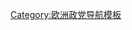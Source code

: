<noinclude>{{NoteTA|G1=地名翻譯}}</noinclude>{{Navbox
| name = 塞尔维亚政党
| title = {{flagicon|塞爾維亞}} [[塞爾維亞政黨列表|塞爾維亞政黨]]
| state = {{{state|autocollapse}}}
| image =
| listclass = hlist
| above =
| group1 = [[国民议会 (塞尔维亚)|國民議會]]（250）
| list1 =
* [[塞尔维亚前进党]]（157）
* [[塞爾維亞社會黨]]（22）
* {{link-en|塞爾維亞愛國同盟|Serbian Patriotic Alliance}}（10）
* {{link-en|塞爾維亞聯合養老金領取者黨|Party of United Pensioners of Serbia}}（9）
* {{link-en|佛伊弗迪納匈牙利人聯盟|Alliance of Vojvodina Hungarians}}（9）
* {{link-en|塞爾維亞社會民主黨 (2008年)|Social Democratic Party of Serbia}}（8）
* {{link-en|聯合塞爾維亞|United Serbia}}（8）
* {{link-en|社會主義行動 (塞爾維亞)|Movement of Socialists|社會主義行動}}（3）
* {{link-en|塞爾維亞人民黨 (2014年)|Serbian People's Party (2014)|塞爾維亞人民黨}}（3）
* {{link-en|正義與和解黨|Justice and Reconciliation Party}}（3）
* {{link-en|桑扎克民主行動黨|Party of Democratic Action of Sandžak}}（3）
* {{link-en|民主行動黨 (塞爾維亞)|Party for Democratic Action|民主行動黨}}（3）
* {{link-en|塞爾維亞復興運動|Serbian Renewal Movement}}（3）
* {{link-en|塞爾維亞運動力量|Strength of Serbia Movement}} (2)
* [[共产党 (塞尔维亚)|共產黨]]（1）
* {{link-en|塞爾維亞綠黨|Greens of Serbia}}（1）
* {{link-en|人民農民黨|People's Peasant Party}}（1）
* {{link-en|聯合農民黨|United Peasant Party}}（1）
| group2 = 其他政黨
| list2 =
* {{link-en|更好的塞爾維亞|Better Serbia}}
* {{link-en|波斯尼亞克人民主聯盟|Bosniak Democratic Union}}
* {{link-en|公民民主論壇|Civic Democratic Forum}}
* {{link-en|公民平臺 (塞爾維亞)|Civic Platform (Serbia)|公民平臺}}
* {{link-en|塞爾維亞統一委員會|Council of Serbian Unity}}
* {{link-en|克羅埃西亞布涅瓦茨人－紹爾茨人黨|Croatian Bunjevac-Šokac Party}}
* {{link-en|克羅埃西亞斯雷姆人倡議|Croatian Syrmian Initiative}}
* {{link-en|佛伊弗迪納克羅埃西亞人民主同盟|Democratic Alliance of Croats in Vojvodina}}
* {{link-en|佛伊弗迪納匈牙利人民主合伙|Democratic Fellowship of Vojvodina Hungarians}}
* [[民主党 (塞尔维亚)|民主黨]]
* {{link-en|馬其頓人民主黨|Democratic Party of Macedonians}}
* [[塞爾維亞民主黨]]
* {{link-en|佛伊弗迪納匈牙利人民主黨|Democratic Party of Vojvodina Hungarians}}
* {{link-en|克羅埃西亞人民主聯盟|Democratic Union of Croats}}
* {{link-en|Dveri|Dveri}}
* [[适可而止 (政党)|適可而止]]
* {{link-en|祖國 (塞爾維亞)|Fatherland (movement)|祖國}}
* {{link-en|綠黨 (塞爾維亞)|Green Party (Serbia)|綠黨}}
* {{link-en|健康塞爾維亞|Healthy Serbia}}
* {{link-en|匈牙利人公民同盟 (塞爾維亞)|Hungarian Civic Alliance (Serbia)|匈牙利人公民同盟}}
* {{link-en|佛伊弗迪納社會民主主義者聯盟|League of Social Democrats of Vojvodina}}
* [[利维坦运动]]
* [[自由民主党 (塞尔维亚)|自由民主黨]]
* {{link-en|解放運動 (塞爾維亞)|Liberation Movement (Serbia)|解放運動}}
* {{link-en|愛，信念，希望|Love, Faith, Hope}}
* {{link-en|蒙特內哥羅人黨|Montenegrin Party}}
* {{link-en|逆轉運動|Movement for Reversal}}
* [[塞尔维亚王国复国运动]]
* {{link-en|自由公民運動 (塞爾維亞)|Movement of Free Citizens (Serbia)|自由公民運動}}
* [[南斯拉夫新共产党]]
* {{link-en|新黨 (塞爾維亞)|New Party (Serbia)|新黨}}
* {{link-en|新塞爾維亞 (政黨)|New Serbia (political party)|新塞爾維亞}}
* [[自由和正义党]]
* {{link-en|現代塞爾維亞黨|Party of Modern Serbia}}
* [[激进左翼党]]
* [[人民自由运动 (塞尔维亚)|人民自由運動]]
* [[人民党 (2017年)|人民黨]]
* [[劳动党 (塞尔维亚)|勞動黨]]
* {{link-en|改良主義者黨 (塞爾維亞)|Reformist Party (Serbia)|改良主義者黨}}
* {{link-en|富裕塞爾維亞|Rich Serbia}}
* {{link-en|羅姆人黨|Roma Party}}
* {{link-en|塞爾維亞羅姆人聯盟|Roma Union of Serbia}}
* {{link-en|俄羅斯人黨 (塞爾維亞)|Russian Party (Serbia)|俄羅斯人黨}}
* {{link-en|你還沒有試過的魅力|Sarmu probo nisi}}
* {{link-en|塞爾維亞21|Serbia 21}}
* {{link-en|塞爾維亞政黨誓言守護者|Serbian Party Oathkeepers}}
* [[塞尔维亚激进党]]
* {{link-en|塞爾維亞右翼|Serbian Right}}
* {{link-en|社會民主黨 (塞爾維亞)|Social Democratic Party (Serbia)|社會民主黨}}
* {{link-en|社會人民黨 (塞爾維亞)|Socialist People's Party (Serbia)|社會人民黨}}
* {{link-en|一起為了塞爾維亞|Together for Serbia}}
* {{link-en|一起為了舒馬迪亞|Together for Šumadija}}
* {{link-en|佛伊弗迪納社會主義者聯盟|Union of Socialists of Vojvodina}}
* {{link-en|佛拉赫人民黨|Vlach People's Party}}
* {{link-en|佛伊弗迪納黨 (2005年)|Vojvodina's Party}}
| group3 = 政黨聯盟
| list3 =
* {{link-en|普雷舍沃谷阿爾巴尼亞人聯盟|Albanian Coalition of Preševo Valley}}
* {{link-en|市民街區381|Citizens' Bloc 381}}
* {{link-en|為了我們的孩子 (塞爾維亞)|For Our Children (Serbia)|為了我們的孩子}}
* {{link-en|桑扎克名單|List for Sandžak}}
* {{link-en|塞爾維亞反對黨聯盟|United Opposition of Serbia}}
| group4 = 已解散政黨
| list4 =
* {{link-en|全部一起 (塞爾維亞)|All Together (Serbia)|全部一起}}
* {{link-en|塞爾維亞同盟|Alliance for Serbia}}
* {{link-en|桑扎克波士尼亞克人民主黨|Bosniak Democratic Party of Sandžak}}
* {{link-en|布涅瓦茨人－紹爾茨人黨|Bunjevac-Šokac Party}}
* {{link-en|選擇更好的生活|Choice for a Better Life}}
* [[塞尔维亚基督教民主党]]
* {{link-en|塞爾維亞公民同盟|Civic Alliance of Serbia}}
* {{link-en|佛伊弗迪納的淨手|Clean Hands of Vojvodina}}
* {{link-en|保守黨 (塞爾維亞王國)|Conservative Party (Kingdom of Serbia)|保守黨}}
* {{link-en|克羅埃西亞人民族聯盟|Croatian National Alliance}}
* {{link-en|民主替代 (塞爾維亞)|Democratic Alternative (Serbia)|民主替代}}
* {{link-en|民主中心 (塞爾維亞)|Democratic Centre (Serbia)|民主中心}}
* {{link-en|民主祖國黨|Democratic Fatherland Party}}
* {{link-en|塞爾維亞民主運動|Democratic Movement of Serbia}}
* {{link-en|塞爾維亞民主反對黨|Democratic Opposition of Serbia}}
* {{link-en|民主黨 (南斯拉夫)|Democratic Party (Yugoslavia)|民主黨 (1919年)}}
* {{link-en|南斯拉夫人聯邦黨|Federal Party of Yugoslavs}}
* {{link-en|為了一個歐洲的塞爾維亞|For a European Serbia}}
* {{link-en|為了民族統一 (塞爾維亞)|For National Unity (Serbia)|為了民族統一}}
* {{link-en|G17 Plus|G17 Plus}}
* {{link-en|匈牙利人聯盟 (塞爾維亞2008年)|Hungarian Coalition|匈牙利人聯盟 (2008年)}}
* {{link-en|匈牙利人希望運動|Hungarian Hope Movement}}
* {{link-en|匈牙利人聯盟 (塞爾維亞2007年)|Hungarian Union (Serbia)|匈牙利人聯盟 (2007年)}}
* {{link-en|我為克拉伊納而活|I Live for Krajina}}
* {{link-en|塞爾維亞獨立民主黨|Independent Democratic Party of Serbia}}
* {{link-sr|獨立激進黨|Самостална радикална странка}}
* {{link-en|獨立塞爾維亞 (政治同盟)|Independent Serbia (political alliance)|獨立塞爾維亞}}
* [[共产主义者联盟－维护南斯拉夫运动]]
* [[塞尔维亚共产主义者联盟]]
* [[伏伊伏丁那共产主义者联盟]]
* [[塞尔维亚南斯拉夫共产主义者联盟]]
* {{link-en|左翼同盟 (塞爾維亞)|Left Coalition (Serbia)|左翼同盟}}
* {{link-en|自由民主黨 (塞爾維亞1989年)|Liberal Democratic Party (Serbia 1989)|自由民主黨 (1989年)}}
* {{link-en|自由黨 (塞爾維亞王國)|Liberal Party (Kingdom of Serbia)|自由黨}}
* {{link-en|塞爾維亞自由主義者|Liberals of Serbia}}
* {{link-en|塞爾維亞進步黨 (2000年)|Party of Serbian Progress}}
* {{link-en|塞爾維亞統一黨|Party of Serbian Unity}}
* {{link-en|塞爾維亞農民黨|Peasants Party of Serbia}}
* {{link-en|人民民主黨 (塞爾維亞)|People's Democratic Party (Serbia)|人民民主黨}}
* {{link-en|塞爾維亞人民運動|People's Movement of Serbia}}
* {{link-en|人民黨 (塞爾維亞)|People's Party (Serbia)|人民黨 (1990年)}}
* {{link-en|人民黨 (塞爾維亞2008年)|People's Party (Serbia, 2008)|人民黨 (2008年)}}
* [[人民激進黨]]
* {{link-en|塞爾維亞民主復興運動|Serbian Democratic Renewal Movement}}
* {{link-en|塞爾維亞左翼|Serbian Left}}
* {{link-en|塞爾維亞自由黨|Serbian Liberal Party}}
* {{link-sr|塞爾維亞全國農民協議|Српска народна сељачка слога}}
* {{link-en|塞爾維亞國家復興|Serbian National Renewal}}
* {{link-en|塞爾維亞進步黨 (塞爾維亞王國)|Serbian Progressive Party (Kingdom of Serbia)|塞爾維亞進步黨 (1881年)}}
* [[塞爾維亞社會民主黨]]
* {{link-en|社會民主聯盟 (塞爾維亞)|Social Democratic Union (Serbia)|社會民主聯盟}}
* {{link-en|社會民主黨 (塞爾維亞2001年)|Social Democratic Party (Serbia 2001–2010)|社會民主黨 (2001年)}}
* {{link-en|桑扎克社會自由黨|Social Liberal Party of Sandžak}}
* {{link-en|一起為了寬容|Together for Tolerance}}
* {{link-en|一起為了佛伊弗迪納|Together for Vojvodina}}
* {{link-en|U型轉彎 (塞爾維亞)|U-Turn (Serbian coalition)|U型轉彎}}
* {{link-en|聯合民主塞爾維亞|United Democratic Serbia}}
* {{link-en|塞爾維亞聯合地區|United Regions of Serbia}}
* {{link-en|佛伊弗迪納同盟|Vojvodina Coalition}}
* {{link-en|佛伊弗迪納黨 (2007年)|Vojvodina Parties}}
* [[南斯拉夫左翼]]
| below = [[塞爾維亞政治]]
}}<noinclude>
{{collapsible option}}
[[Category:塞尔维亚政党| ]]
[[Category:欧洲政党导航模板]]
</noinclude>